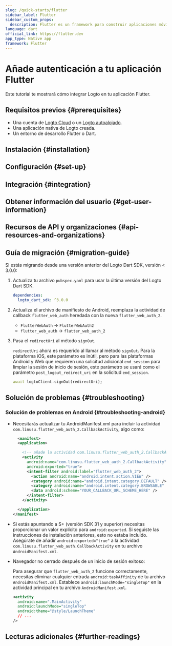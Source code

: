 ```yaml
---
slug: /quick-starts/flutter
sidebar_label: Flutter
sidebar_custom_props:
  description: Flutter es un framework para construir aplicaciones móviles híbridas.
language: dart
official_link: https://flutter.dev
app_type: Native app
framework: Flutter
---
```




# Añade autenticación a tu aplicación Flutter

Este tutorial te mostrará cómo integrar Logto en tu aplicación Flutter.

<Tip />

## Requisitos previos \{#prerequisites}

- Una cuenta de [Logto Cloud](https://cloud.logto.io) o un [Logto autoalojado](/introduction/set-up-logto-oss).
- Una aplicación nativa de Logto creada.
- Un entorno de desarrollo Flutter o Dart.

## Instalación \{#installation}

<Installation />

## Configuración \{#set-up}

<Dependency />

## Integración \{#integration}

<Integration />

## Obtener información del usuario \{#get-user-information}

<GetUserInfo />

## Recursos de API y organizaciones \{#api-resources-and-organizations}

<ApiResources />

<Organization />

## Guía de migración \{#migration-guide}

Si estás migrando desde una versión anterior del Logto Dart SDK, versión < 3.0.0:

1. Actualiza tu archivo `pubspec.yaml` para usar la última versión del Logto Dart SDK.

   ```yaml title="pubspec.yaml"
   dependencies:
     logto_dart_sdk: ^3.0.0
   ```

2. Actualiza el archivo de manifiesto de Android, reemplaza la actividad de callback `flutter_web_auth` heredada con la nueva `flutter_web_auth_2`.

   - `FlutterWebAuth` -> `FlutterWebAuth2`
   - `flutter_web_auth` -> `flutter_web_auth_2`

3. Pasa el `redirectUri` al método `signOut`.

   `redirectUri` ahora es requerido al llamar al método `signOut`. Para la plataforma iOS, este parámetro es inútil, pero para las plataformas Android y Web que requieren una solicitud adicional `end_session` para limpiar la sesión de inicio de sesión, este parámetro se usará como el parámetro `post_logout_redirect_uri` en la solicitud `end_session`.

   ```dart
   await logtoClient.signOut(redirectUri);
   ```

## Solución de problemas \{#troubleshooting}

### Solución de problemas en Android \{#troubleshooting-android}

- Necesitarás actualizar tu AndroidManifest.xml para incluir la actividad `com.linusu.flutter_web_auth_2.CallbackActivity`, algo como:

  ```xml title="android/app/src/main/AndroidManifest.xml"
    <manifest>
    <application>

      <!-- añade la actividad com.linusu.flutter_web_auth_2.CallbackActivity -->
      <activity
        android:name="com.linusu.flutter_web_auth_2.CallbackActivity"
        android:exported="true">
        <intent-filter android:label="flutter_web_auth_2">
          <action android:name="android.intent.action.VIEW" />
          <category android:name="android.intent.category.DEFAULT" />
          <category android:name="android.intent.category.BROWSABLE" />
          <data android:scheme="YOUR_CALLBACK_URL_SCHEME_HERE" />
        </intent-filter>
      </activity>

    </application>
  </manifest>
  ```

- Si estás apuntando a S+ (versión SDK 31 y superior) necesitas proporcionar un valor explícito para `android:exported`. Si seguiste las instrucciones de instalación anteriores, esto no estaba incluido. Asegúrate de añadir `android:exported="true"` a la actividad `com.linusu.flutter_web_auth.CallbackActivity` en tu archivo `AndroidManifest.xml`.

- Navegador no cerrado después de un inicio de sesión exitoso:

  Para asegurar que `flutter_web_auth_2` funcione correctamente, necesitas eliminar cualquier entrada `android:taskAffinity` de tu archivo `AndroidManifest.xml`. Establece `android:launchMode="singleTop"` en la actividad principal en tu archivo `AndroidManifest.xml`.

  ```xml title="android/app/src/main/AndroidManifest.xml"
  <activity
    android:name=".MainActivity"
    android:launchMode="singleTop"
    android:theme="@style/LaunchTheme"
    // ...
  />
  ```

## Lecturas adicionales \{#further-readings}

<FurtherReadings />
